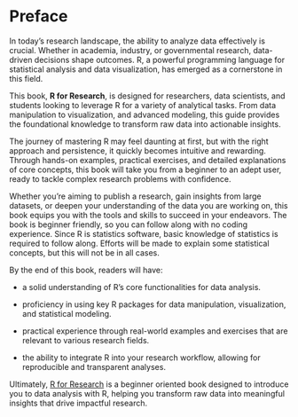 # Preface {.unnumbered}

In today’s research landscape, the ability to analyze data effectively is crucial. Whether in academia, industry, or governmental research, data-driven decisions shape outcomes. R, a powerful programming language for statistical analysis and data visualization, has emerged as a cornerstone in this field.

This book, **R for Research**, is designed for researchers, data scientists, and students looking to leverage R for a variety of analytical tasks. From data manipulation to visualization, and advanced modeling, this guide provides the foundational knowledge to transform raw data into actionable insights.

The journey of mastering R may feel daunting at first, but with the right approach and persistence, it quickly becomes intuitive and rewarding. Through hands-on examples, practical exercises, and detailed explanations of core concepts, this book will take you from a beginner to an adept user, ready to tackle complex research problems with confidence.

Whether you're aiming to publish a research, gain insights from large datasets, or deepen your understanding of the data you are working on, this book equips you with the tools and skills to succeed in your endeavors. The book is beginner friendly, so you can follow along with no coding experience. Since R is statistics software, basic knowledge of statistics is required to follow along. Efforts will be made to explain some statistical concepts, but this will not be in all cases.

By the end of this book, readers will have:

-  a solid understanding of R’s core functionalities for data analysis.

-  proficiency in using key R packages for data manipulation, visualization, and statistical modeling.

-  practical experience through real-world examples and exercises that are relevant to various research fields.

-  the ability to integrate R into your research workflow, allowing for reproducible and transparent analyses.


Ultimately, [R for Research](https://r4r.olamideadu.com/) is a beginner oriented book designed to introduce you to data analysis with R, helping you transform raw data into meaningful insights that drive impactful research.
